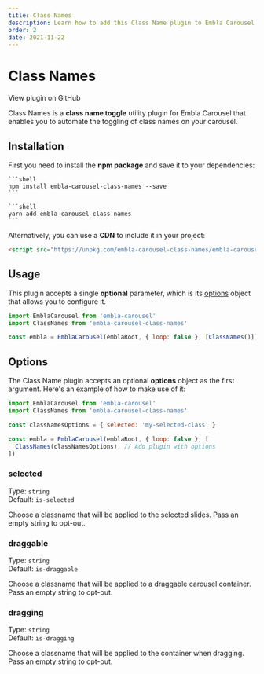 ```yaml
---
title: Class Names
description: Learn how to add this Class Name plugin to Embla Carousel
order: 2
date: 2021-11-22
---
```



# Class Names

<RepositoryLink to="https://github.com/davidjerleke/embla-carousel/tree/master/packages/embla-carousel-class-names">
  View plugin on GitHub
</RepositoryLink>

Class Names is a **class name toggle** utility plugin for Embla Carousel that enables you to automate the toggling of class names on your carousel.

## Installation

First you need to install the **npm package** and save it to your dependencies:

<Tabs groupId="package-manager">
  <TabItem label="npm" value="npm">

    ```shell
    npm install embla-carousel-class-names --save
    ```

  </TabItem>
  <TabItem label="yarn" value="yarn">

    ```shell
    yarn add embla-carousel-class-names
    ```

  </TabItem>
</Tabs>

Alternatively, you can use a **CDN** to include it in your project:

```html
<script src="https://unpkg.com/embla-carousel-class-names/embla-carousel-class-names.umd.js"></script>
```

## Usage

This plugin accepts a single **optional** parameter, which is its [options](/plugins/class-names/#options) object that allows you to configure it.

```js
import EmblaCarousel from 'embla-carousel'
import ClassNames from 'embla-carousel-class-names'

const embla = EmblaCarousel(emblaRoot, { loop: false }, [ClassNames()]) // Add plugin
```

## Options

The Class Name plugin accepts an optional **options** object as the first argument. Here's an example of how to make use of it:

```js
import EmblaCarousel from 'embla-carousel'
import ClassNames from 'embla-carousel-class-names'

const classNamesOptions = { selected: 'my-selected-class' }

const embla = EmblaCarousel(emblaRoot, { loop: false }, [
  ClassNames(classNamesOptions), // Add plugin with options
])
```

### selected

Type: <BrandPrimaryText>`string`</BrandPrimaryText>  
Default: <BrandSecondaryText>`is-selected`</BrandSecondaryText>

Choose a classname that will be applied to the selected slides. Pass an empty string to opt-out.

### draggable

Type: <BrandPrimaryText>`string`</BrandPrimaryText>  
Default: <BrandSecondaryText>`is-draggable`</BrandSecondaryText>

Choose a classname that will be applied to a draggable carousel container. Pass an empty string to opt-out.

### dragging

Type: <BrandPrimaryText>`string`</BrandPrimaryText>  
Default: <BrandSecondaryText>`is-dragging`</BrandSecondaryText>

Choose a classname that will be applied to the container when dragging. Pass an empty string to opt-out.
